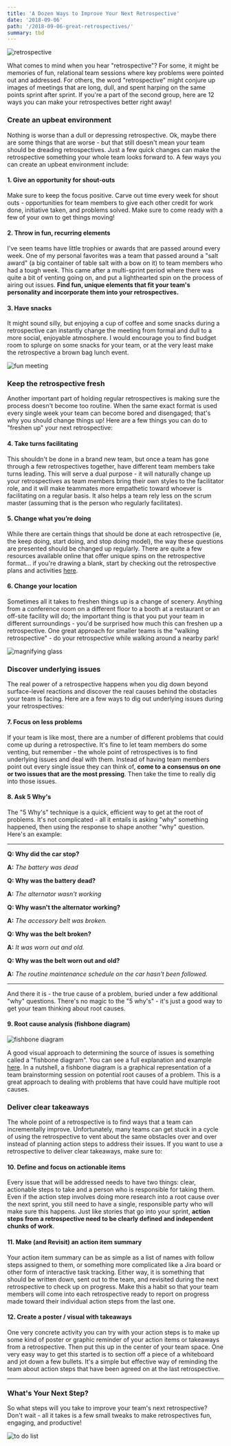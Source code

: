 ```yaml
---
title: 'A Dozen Ways to Improve Your Next Retrospective'
date: '2018-09-06'
path: '/2018-09-06-great-retrospectives/'
summary: tbd
---
```


![retrospective](/static/images/retrospective.jpg)

What comes to mind when you hear "retrospective"? For some, it might be memories of fun, relational team sessions where key problems were pointed out and addressed. For others, the word "retrospective" might conjure up images of meetings that are long, dull, and spent harping on the same points sprint after sprint. If you're a part of the second group, here are 12 ways you can make your retrospectives better right away!

### Create an upbeat environment

Nothing is worse than a dull or depressing retrospective. Ok, maybe there are some things that are worse - but that still doesn't mean your team should be dreading retrospectives. Just a few quick changes can make the retrospective something your whole team looks forward to. A few ways you can create an upbeat environment include:

#### 1. Give an opportunity for shout-outs

Make sure to keep the focus positive. Carve out time every week for shout outs - opportunities for team members to give each other credit for work done, initiative taken, and problems solved. Make sure to come ready with a few of your own to get things moving!

#### 2. Throw in fun, recurring elements

I've seen teams have little trophies or awards that are passed around every week. One of my personal favorites was a team that passed around a "salt award" (a big container of table salt with a bow on it) to team members who had a tough week. This came after a multi-sprint period where there was quite a bit of venting going on, and put a lighthearted spin on the process of airing out issues. **Find fun, unique elements that fit your team's personality and incorporate them into your retrospectives.**

#### 3. Have snacks

It might sound silly, but enjoying a cup of coffee and some snacks during a retrospective can instantly change the meeting from formal and dull to a more social, enjoyable atmosphere. I would encourage you to find budget room to splurge on some snacks for your team, or at the very least make the retrospective a brown bag lunch event.

![fun meeting](/static/images/fun-meeting.jpg)

### Keep the retrospective fresh

Another important part of holding regular retrospectives is making sure the process doesn't become too routine. When the same exact format is used every single week your team can become bored and disengaged; that's why you should change things up! Here are a few things you can do to "freshen up" your next retrospective:

#### 4. Take turns facilitating

This shouldn't be done in a brand new team, but once a team has gone through a few retrospectives together, have different team members take turns leading. This will serve a dual purpose - it will naturally change up your retrospectives as team members bring their own styles to the facilitator role, and it will make teammates more empathetic toward whoever is facilitating on a regular basis. It also helps a team rely less on the scrum master (assuming that is the person who regularly facilitates).

#### 5. Change what you’re doing

While there are certain things that should be done at each retrospective (ie, the keep doing, start doing, and stop doing model), the way these questions are presented should be changed up regularly. There are quite a few resources available online that offer unique spins on the retrospective format... if you're drawing a blank, start by checking out the retrospective plans and activities [here](http://retrospectivewiki.org/index.php?title=Retrospective_Plans).

#### 6. Change your location

Sometimes all it takes to freshen things up is a change of scenery. Anything from a conference room on a different floor to a booth at a restaurant or an off-site facility will do; the important thing is that you put your team in different surroundings - you'd be surprised how much this can freshen up a retrospective. One great approach for smaller teams is the "walking retrospective" - do your retrospective while walking around a nearby park!

![magnifying glass](/static/images/magnifying-glass.jpg)

### Discover underlying issues

The real power of a retrospective happens when you dig down beyond surface-level reactions and discover the real causes behind the obstacles your team is facing. Here are a few ways to dig out underlying issues during your retrospectives:

#### 7. Focus on less problems

If your team is like most, there are a number of different problems that could come up during a retrospective. It's fine to let team members do some venting, but remember - the whole point of retrospectives is to find underlying issues and deal with them. Instead of having team members point out every single issue they can think of, **come to a consensus on one or two issues that are the most pressing**. Then take the time to really dig into those issues.

#### 8. Ask 5 Why's

The "5 Why's" technique is a quick, efficient way to get at the root of problems. It's not complicated - all it entails is asking "why" something happened, then using the response to shape another "why" question. Here's an example:

---

**Q: Why did the car stop?**

**A:** _The battery was dead_

**Q: Why was the battery dead?**

**A:** _The alternator wasn't working_

**Q: Why wasn't the alternator working?**

**A:** _The accessory belt was broken._

**Q: Why was the belt broken?**

**A:** _It was worn out and old._

**Q: Why was the belt worn out and old?**

**A:** _The routine maintenance schedule on the car hasn't been followed._

---

And there it is - the true cause of a problem, buried under a few additional "why" questions. There's no magic to the "5 why's" - it's just a good way to get your team thinking about root causes.

#### 9. Root cause analysis (fishbone diagram)

![fishbone diagram](/static/images/fishbone.png)

A good visual approach to determining the source of issues is something called a "fishbone diagram". You can see a full explanation and example [here](http://asq.org/learn-about-quality/cause-analysis-tools/overview/fishbone.html). In a nutshell, a fishbone diagram is a graphical representation of a team brainstorming session on potential root causes of a problem. This is a great approach to dealing with problems that have could have multiple root causes.

### Deliver clear takeaways

The whole point of a retrospective is to find ways that a team can incrementally improve. Unfortunately, many teams can get stuck in a cycle of using the retrospective to vent about the same obstacles over and over instead of planning action steps to address their issues. If you want to use a retrospective to deliver clear takeaways, make sure to:

#### 10. Define and focus on actionable items

Every issue that will be addressed needs to have two things: clear, actionable steps to take and a person who is responsible for taking them. Even if the action step involves doing more research into a root cause over the next sprint, you still need to have a single, responsible party who will make sure this happens. Just like stories that go into your sprint, **action steps from a retrospective need to be clearly defined and independent chunks of work**.

#### 11. Make (and Revisit) an action item summary

Your action item summary can be as simple as a list of names with follow steps assigned to them, or something more complicated like a Jira board or other form of interactive task tracking. Either way, it is something that should be written down, sent out to the team, and revisited during the next retrospective to check up on progress. Make this a habit so that your team members will come into each retrospective ready to report on progress made toward their individual action steps from the last one.

#### 12. Create a poster / visual with takeaways

One very concrete activity you can try with your action steps is to make up some kind of poster or graphic reminder of your action items or takeaways from a retrospective. Then put this up in the center of your team space. One very easy way to get this started is to section off a piece of a whiteboard and jot down a few bullets. It's a simple but effective way of reminding the team about action steps that have been agreed on at the last retrospective.

---

### What's Your Next Step?

So what steps will you take to improve your team's next retrospective? Don't wait - all it takes is a few small tweaks to make retrospectives fun, engaging, and productive!

![to do list](/static/images/to-do.jpg)

